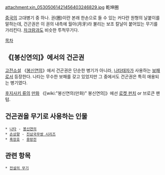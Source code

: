 attachment:xin_05305061421456403246829.jpg
乾坤圈

[[중국]]의 고대병기 중 하나. 권(圈)이란 본래 한손으로 들 수 있는 커다란 원형의 날붙이를 말하는데, 건곤권은 이 권의 내측에 월아(月牙)라 불리는 보조 칼날이 붙어있는 무기를 가리킨다. [[차크람]]과도 비슷한 투척무기다.

[[목차]]
== 《[봉신연의]》에서의 건곤권 ==
[[고전소설]] 《[[봉신연의]]》에서 건곤권은 단순한 병기가 아니라, [[나타태자]]가 사용하는 [[보패]]로서 등장한다. 나타는 무수한 보패를 갖고 있었지만 그 중에서도 건곤권은 특히 애용되는 병기였다.

[[후지사키 류]]의 [[만화]] 《[wiki:"봉신연의(만화)" 봉신연의]》에선 [[로켓 펀치]] or 브로큰 팬텀.

== 건곤권을 무기로 사용하는 인물 ==
 * [[나타]] - [[봉신연의]]
 * [[손상향(진삼국무쌍)|손상향]] - [[진삼국무쌍 시리즈]]
 * [[흑장호]] - [[용랑전]]

== 관련 항목 ==
 * [[전설의 무기]]
